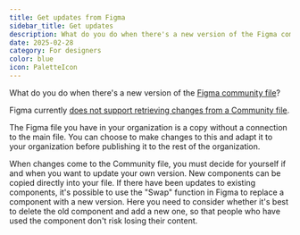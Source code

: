 ```yaml
---
title: Get updates from Figma
sidebar_title: Get updates
description: What do you do when there's a new version of the Figma community file?
date: 2025-02-28
category: For designers
color: blue
icon: PaletteIcon
---
```


What do you do when there's a new version of the [Figma community file](https://www.figma.com/@designsystemet)?

Figma currently [does not support retrieving changes from a Community file](https://forum.figma.com/t/need-a-way-to-get-latest-updates-or-subscribe-to-changes-from-a-published-community-file/32571). 

The Figma file you have in your organization is a copy without a connection to the main file. You can choose to make changes to this and adapt it to your organization before publishing it to the rest of the organization. 

When changes come to the Community file, you must decide for yourself if and when you want to update your own version. New components can be copied directly into your file. If there have been updates to existing components, it's possible to use the "Swap" function in Figma to replace a component with a new version. Here you need to consider whether it's best to delete the old component and add a new one, so that people who have used the component don't risk losing their content.
